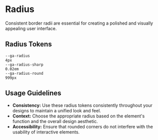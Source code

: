 
<Meta title="Documentation/Radius" />

# Radius

Consistent border radii are essential for creating a polished and visually appealing user interface.

## Radius Tokens

<div className="radius-grid">
  <div className="radius-item">
    <div className="radius-visual default"></div>
    <div>
      <code>--ga-radius</code>
    </div>
    <div>
      <code>4px</code>
    </div>
  </div>
  <div className="radius-item">
    <div className="radius-visual sharp"></div>
    <div>
      <code>--ga-radius-sharp</code>
    </div>
    <div>
      <code>0.02em</code>
    </div>
  </div>
  <div className="radius-item">
    <div className="radius-visual round"></div>
    <div>
      <code>--ga-radius-round</code>
    </div>
    <div>
      <code>999px</code>
    </div>
  </div>
</div>

## Usage Guidelines

- **Consistency:** Use these radius tokens consistently throughout your designs to maintain a unified look and feel.
- **Context:** Choose the appropriate radius based on the element's function and the overall design aesthetic.
- **Accessibility:** Ensure that rounded corners do not interfere with the usability of interactive elements.
